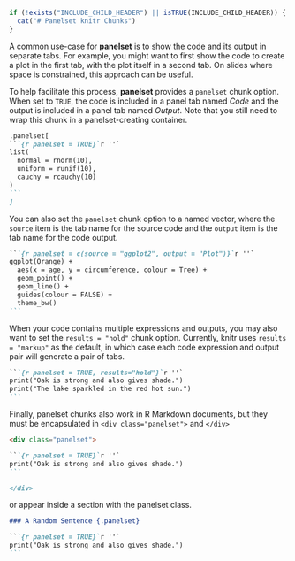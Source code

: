 ```r
if (!exists("INCLUDE_CHILD_HEADER") || isTRUE(INCLUDE_CHILD_HEADER)) {
  cat("# Panelset knitr Chunks")
}
```

A common use-case for **panelset**
is to show the code and its output in separate tabs.
For example,
you might want to first show the code to create a plot in the first tab,
with the plot itself in a second tab.
On slides where space is constrained,
this approach can be useful.

To help facilitate this process,
**panelset** provides a `panelset` chunk option.
When set to `TRUE`,
the code is included in a panel tab named _Code_
and the output is included in a panel tab named _Output_.
Note that you still need to wrap this chunk in a panelset-creating container.

````markdown
.panelset[
```{r panelset = TRUE}`r ''`
list(
  normal = rnorm(10),
  uniform = runif(10),
  cauchy = rcauchy(10)
)
```
]
````

You can also set the `panelset` chunk option to a named vector,
where the `source` item is the tab name for the source code
and the `output` item is the tab name for the code output.

````markdown
```{r panelset = c(source = "ggplot2", output = "Plot")}`r ''`
ggplot(Orange) +
  aes(x = age, y = circumference, colour = Tree) +
  geom_point() +
  geom_line() +
  guides(colour = FALSE) +
  theme_bw()
```
````

When your code contains multiple expressions and outputs,
you may also want to set the `results = "hold"` chunk option.
Currently, knitr uses `results = "markup"` as the default,
in which case each code expression and output pair will generate a pair of tabs.

````markdown
```{r panelset = TRUE, results="hold"}`r ''`
print("Oak is strong and also gives shade.")
print("The lake sparkled in the red hot sun.")
```
````

Finally, panelset chunks also work in R Markdown documents,
but they must be encapsulated in `<div class="panelset">` and `</div>`

````markdown
<div class="panelset">

```{r panelset = TRUE}`r ''`
print("Oak is strong and also gives shade.")
```

</div>
````

or appear inside a section with the panelset class.

````markdown
### A Random Sentence {.panelset}

```{r panelset = TRUE}`r ''`
print("Oak is strong and also gives shade.")
```

````
